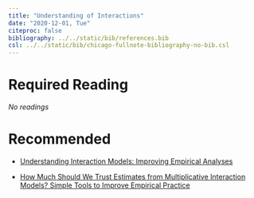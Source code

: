 ---
title: "Understanding of Interactions"
date: "2020-12-01, Tue"
citeproc: false
bibliography: ../../static/bib/references.bib
csl: ../../static/bib/chicago-fullnote-bibliography-no-bib.csl
---

# Required Reading

*No readings*


# Recommended

- <i class="fas fa-file-pdf"></i> [Understanding Interaction Models: Improving Empirical Analyses](https://www.dropbox.com/s/bcuuv2iqvea33nm/w10_Understanding%20Interaction%20Models.pdf?dl=0)

- <i class="fas fa-file-pdf"></i> [How Much Should We Trust Estimates from Multiplicative Interaction Models? Simple Tools to Improve Empirical Practice](https://www.dropbox.com/s/wiaf9s79ms7q9fg/how_much_should_we_trust_estimates_from_multiplicative_interaction_models_simple_tools_to_improve_empirical_practice.pdf?dl=0)
